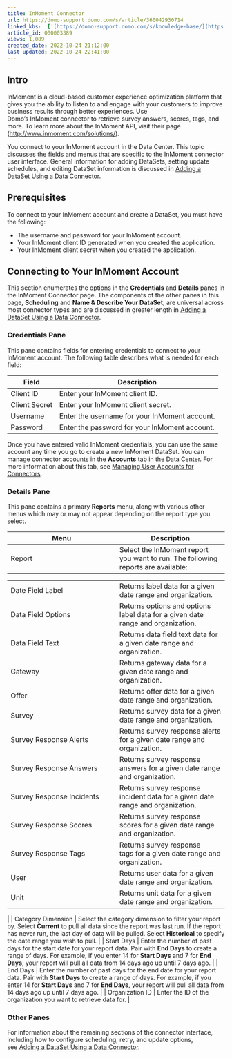 ```yaml
---
title: InMoment Connector
url: https://domo-support.domo.com/s/article/360042930714
linked_kbs:  ['[https://domo-support.domo.com/s/knowledge-base/](https://domo-support.domo.com/s/knowledge-base/)', '[https://domo-support.domo.com/s/](https://domo-support.domo.com/s/)', '[https://domo-support.domo.com/s/topic/0TO5w000000ZammGAC](https://domo-support.domo.com/s/topic/0TO5w000000ZammGAC)', '[https://domo-support.domo.com/s/topic/0TO5w000000ZanLGAS](https://domo-support.domo.com/s/topic/0TO5w000000ZanLGAS)', '[https://domo-support.domo.com/s/topic/0TO5w000000ZaoQGAS](https://domo-support.domo.com/s/topic/0TO5w000000ZaoQGAS)', '[https://domo-support.domo.com/s/article/360042926274](https://domo-support.domo.com/s/article/360042926274)', '[https://domo-support.domo.com/s/article/360042926054](https://domo-support.domo.com/s/article/360042926054)', '[https://domo-support.domo.com/s/article/360042930714](https://domo-support.domo.com/s/article/360042930714)', '[https://domo-support.domo.com/s/topic/0TO5w000000ZaoQGAS/api-connectors](https://domo-support.domo.com/s/topic/0TO5w000000ZaoQGAS/api-connectors)', '[https://domo-support.domo.com/s/article/360043429933](https://domo-support.domo.com/s/article/360043429933)', '[https://domo-support.domo.com/s/article/360043429953](https://domo-support.domo.com/s/article/360043429953)', '[https://domo-support.domo.com/s/article/360042925494](https://domo-support.domo.com/s/article/360042925494)', '[https://domo-support.domo.com/s/article/360043429913](https://domo-support.domo.com/s/article/360043429913)', '[https://domo-support.domo.com/s/article/4408174643607](https://domo-support.domo.com/s/article/4408174643607)', '[https://domo-support.domo.com/s/login/](https://domo-support.domo.com/s/login/)']
article_id: 000003389
views: 1,089
created_date: 2022-10-24 21:12:00
last updated: 2022-10-24 22:41:00
---
```




Intro
-----


InMoment is a cloud-based customer experience optimization platform that gives you the ability to listen to and engage with your customers to improve business results through better experiences. Use Domo's InMoment connector to retrieve survey answers, scores, tags, and more. To learn more about the InMoment API, visit their page ([http://www.inmoment.com/solutions/](http://www.inmoment.com/solutions/ "http://www.inmoment.com/solutions/")).


You connect to your InMoment account in the Data Center. This topic discusses the fields and menus that are specific to the InMoment connector user interface. General information for adding DataSets, setting update schedules, and editing DataSet information is discussed in [Adding a DataSet Using a Data Connector](/s/article/360042926274).


Prerequisites
-------------


To connect to your InMoment account and create a DataSet, you must have the following:


* The username and password for your InMoment account.
* Your InMoment client ID generated when you created the application.
* Your InMoment client secret when you created the application.


Connecting to Your InMoment Account
-----------------------------------


This section enumerates the options in the **Credentials** and **Details** panes in the InMoment Connector page. The components of the other panes in this page, **Scheduling** and **Name & Describe Your DataSet**, are universal across most connector types and are discussed in greater length in [Adding a DataSet Using a Data Connector](/s/article/360042926274 "Adding a DataSet Using a Data Connector").


### Credentials Pane


This pane contains fields for entering credentials to connect to your InMoment account. The following table describes what is needed for each field:  




| Field | Description |
| --- | --- |
| Client ID | Enter your InMoment client ID. |
| Client Secret | Enter your InMoment client secret. |
| Username | Enter the username for your InMoment account. |
| Password | Enter the password for your InMoment account. |


Once you have entered valid InMoment credentials, you can use the same account any time you go to create a new InMoment DataSet. You can manage connector accounts in the **Accounts** tab in the Data Center. For more information about this tab, see [Managing User Accounts for Connectors](/s/article/360042926054 "Managing User Accounts for Connectors").


### Details Pane


This pane contains a primary **Reports** menu, along with various other menus which may or may not appear depending on the report type you select.




| Menu | Description |
| --- | --- |
| Report | Select the InMoment report you want to run. The following reports are available:

|  |  |
| --- | --- |
| Date Field Label | Returns label data for a given date range and organization. |
| Data Field Options | Returns options and options label data for a given date range and organization. |
| Data Field Text | Returns data field text data for a given date range and organization. |
| Gateway | Returns gateway data for a given date range and organization. |
| Offer | Returns offer data for a given date range and organization. |
| Survey | Returns survey data for a given date range and organization. |
| Survey Response Alerts | Returns survey response alerts for a given date range and organization. |
| Survey Response Answers | Returns survey response answers for a given date range and organization. |
| Survey Response Incidents | Returns survey response incident data for a given date range and organization. |
| Survey Response Scores | Returns survey response scores for a given date range and organization. |
| Survey Response Tags | Returns survey response tags for a given date range and organization. |
| User | Returns user data for a given date range and organization. |
| Unit | Returns unit data for a given date range and organization. |

 |
| Category Dimension | Select the category dimension to filter your report by.
Select **Current** to pull all data since the report was last run. If the report has never run, the last day of data will be pulled.
Select **Historical** to specify the date range you wish to pull. |
| Start Days | Enter the number of past days for the start date for your report data. Pair with **End Days** to create a range of days. For example, if you enter 14 for **Start Days** and 7 for **End Days**, your report will pull all data from 14 days ago up until 7 days ago. |
| End Days | Enter the number of past days for the end date for your report data. Pair with **Start Days** to create a range of days. For example, if you enter 14 for **Start Days** and 7 for **End Days**, your report will pull all data from 14 days ago up until 7 days ago. |
| Organization ID | Enter the ID of the organization you want to retrieve data for. |


### Other Panes


For information about the remaining sections of the connector interface, including how to configure scheduling, retry, and update options, see [Adding a DataSet Using a Data Connector](/s/article/360042926274).

